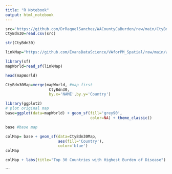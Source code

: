 ```yaml
---
title: "R Notebook"
output: html_notebook
---
```



```r
src='https://github.com/DrRaquelSanchez/WACountyCaBurden/raw/main/CtyBdn30.csv'
CtyBdn30=read.csv(src)
```

```r
str(CtyBdn30)
```
```r
linkMap="https://github.com/EvansDataScience/VAforPM_Spatial/raw/main/worldMap.geojson" 

library(sf)
mapWorld=read_sf(linkMap)
```

```r
head(mapWorld)
```
```r
CtyBdn30Map=merge(mapWorld, #map first
                   CtyBdn30, 
                   by.x='NAME',by.y='Country') 
```

```r
library(ggplot2)
# plot original map
base=ggplot(data=mapWorld) + geom_sf(fill='grey90',
                                     color=NA) + theme_classic()

base #base map
```

```r

colMap= base + geom_sf(data=CtyBdn30Map,
                       aes(fill='Country'),
                       color='blue')
colMap
```


```r
colMap + labs(title="Top 30 Countries with Highest Burden of Disease") + labs(caption="source: World Health Organization")


```
```
